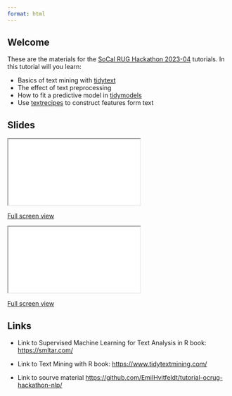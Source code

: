 ```yaml
---
format: html
---
```


## Welcome

These are the materials for the [SoCal RUG Hackathon 2023-04
](https://github.com/socalrug/hackathon-2023-04) tutorials. In this tutorial will you learn:

- Basics of text mining with [tidytext](https://github.com/juliasilge/tidytext)
- The effect of text preprocessing
- How to fit a predictive model in [tidymodels](https://www.tidymodels.org/)
- Use [textrecipes](https://textrecipes.tidymodels.org/) to construct features form text

## Slides

```{=html}
<iframe class="slide-deck" src="text-mining.html"></iframe>
```

[Full screen view](text-mining.html)

```{=html}
<iframe class="slide-deck" src="text-modeling.html"></iframe>
```

[Full screen view](text-modeling.html)

## Links

+ Link to Supervised Machine Learning for Text Analysis in R book: <https://smltar.com/>

+ Link to Text Mining with R book: <https://www.tidytextmining.com/>

+ Link to sourve material <https://github.com/EmilHvitfeldt/tutorial-ocrug-hackathon-nlp/>
